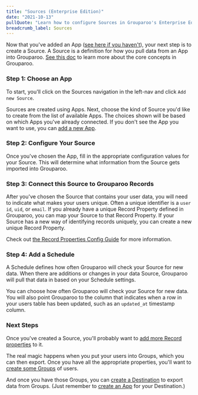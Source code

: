 ```yaml
---
title: "Sources (Enterprise Edition)"
date: "2021-10-13"
pullQuote: "Learn how to configure Sources in Grouparoo's Enterprise Edition to power your Reverse ETL pipeline."
breadcrumb_label: Sources
---
```


Now that you've added an App ([see here if you haven't](/docs/running/ui-enterprise/apps)), your next step is to create a Source. A Source is a definition for how you pull data from an App into Grouparoo. [See this doc](/docs/getting-started/product-concepts) to learn more about the core concepts in Grouparoo.

### Step 1: Choose an App

To start, you'll click on the Sources navigation in the left-nav and click `Add new Source`.

<ImageInBrowserFrame
  centered
  alt="Add new Source"
  src="/images/docs/guides/add-new-source.png"
  width={1712}
  height={656}
/>

Sources are created using Apps. Next, choose the kind of Source you'd like to create from the list of available Apps. The choices shown will be based on which Apps you've already connected. If you don't see the App you want to use, you can [add a new App](/docs/running/ui-enterprise/apps).

<ImageInBrowserFrame
  centered
  alt="Add new postgres source"
  src="/images/docs/guides/add-new-source-choose-app.png"
  width={996}
  height={676}
/>

### Step 2: Configure Your Source

Once you've chosen the App, fill in the appropriate configuration values for your Source. This will determine what information from the Source gets imported into Grouparoo.

<ImageInBrowserFrame
  centered
  alt="new postgres source"
  src="/images/docs/guides/new-source-postgres.png"
  width={1833}
  height={891}
/>

### Step 3: Connect this Source to Grouparoo Records

After you've chosen the Source that contains your user data, you will need to indicate what makes your users unique. Often a unique identifier is a `user id`, `uid`, or `email`. If you already have a unique Record Property defined in Grouparoo, you can map your Source to that Record Property. If your Source has a new way of identifying records uniquely, you can create a new unique Record Property.

<ImageInBrowserFrame
  centered
  alt="First Record Property"
  src="/images/docs/guides/new-source-bootstrap.png"
  width={1830}
  height={749}
/>

Check out [the Record Properties Config Guide](/docs/running/ui-enterprise/properties) for more information.

### Step 4: Add a Schedule

A Schedule defines how often Grouparoo will check your Source for new data. When there are additions or changes in your data Source, Grouparoo will pull that data in based on your Schedule settings.

You can choose how often Grouparoo will check your Source for new data. You will also point Grouparoo to the column that indicates when a row in your users table has been updated, such as an `updated_at` timestamp column.

<ImageInBrowserFrame
  centered
  alt="Schedule"
  src="/images/docs/guides/new-source-schedule.png"
  width={1827}
  height={955}
/>

### Next Steps

Once you've created a Source, you'll probably want to [add more Record properties](/docs/running/ui-enterprise/properties) to it.

The real magic happens when you put your users into Groups, which you can then export. Once you have all the appropriate properties, you'll want to [create some Groups](/docs/running/ui-enterprise/groups) of users.

And once you have those Groups, you can [create a Destination](/docs/running/ui-enterprise/destinations) to export data from Groups. (Just remember to [create an App](/docs/running/ui-enterprise/apps) for your Destination.)

